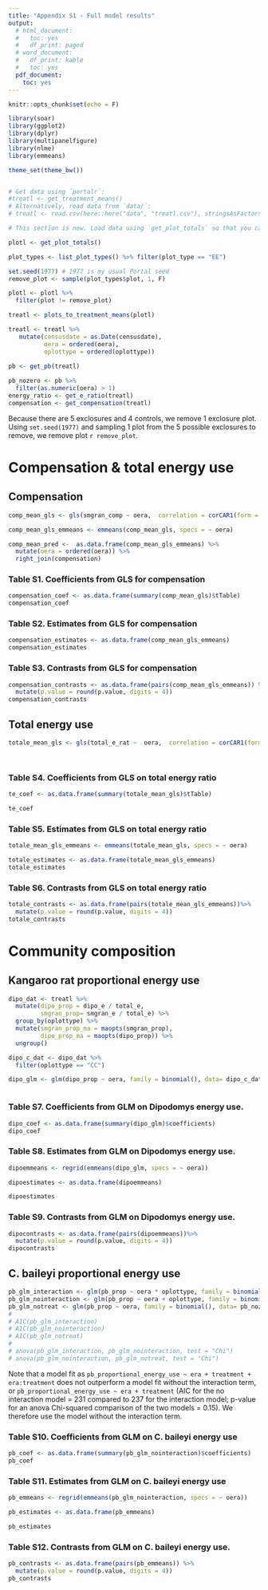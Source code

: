 ```yaml
---
title: "Appendix S1 - Full model results"
output:
  # html_document:
  #   toc: yes
  #   df_print: paged
  # word_document:
  #   df_print: kable
  #   toc: yes
  pdf_document:
    toc: yes
---
```


```r
knitr::opts_chunk$set(echo = F)

library(soar)
library(ggplot2)
library(dplyr)
library(multipanelfigure)
library(nlme)
library(emmeans)

theme_set(theme_bw())


# Get data using `portalr`:
#treatl <- get_treatment_means() 
# Alternatively, read data from `data/`:
# treatl <- read.csv(here::here("data", "treatl.csv"), stringsAsFactors = T)

# This section is new. Load data using `get_plot_totals` so that you can remove an exclosure plot (resulting in a balanced set of 4 exclosures and 4 controls)

plotl <- get_plot_totals()

plot_types <- list_plot_types() %>% filter(plot_type == "EE")

set.seed(1977) # 1977 is my usual Portal seed
remove_plot <- sample(plot_types$plot, 1, F)

plotl <- plotl %>%
  filter(plot != remove_plot)

treatl <- plots_to_treatment_means(plotl) 

treatl <- treatl %>%
   mutate(censusdate = as.Date(censusdate),
          oera = ordered(oera),
          oplottype = ordered(oplottype))
 
pb <- get_pb(treatl) 

pb_nozero <- pb %>%
  filter(as.numeric(oera) > 1)
energy_ratio <- get_e_ratio(treatl)
compensation <- get_compensation(treatl)

```


Because there are 5 exclosures and 4 controls, we remove 1 exclosure plot. Using `set.seed(1977)` and sampling 1 plot from the 5 possible exclosures to remove, we remove plot `r remove_plot`. 

# Compensation & total energy use

## Compensation



```r


comp_mean_gls <- gls(smgran_comp ~ oera,  correlation = corCAR1(form = ~ period), data = compensation)

comp_mean_gls_emmeans <- emmeans(comp_mean_gls, specs = ~ oera)

comp_mean_pred <-  as.data.frame(comp_mean_gls_emmeans) %>%
  mutate(oera = ordered(oera)) %>%
  right_join(compensation)

```


### Table S1. Coefficients from GLS for compensation

```r
compensation_coef <- as.data.frame(summary(comp_mean_gls)$tTable)
compensation_coef
```


### Table S2. Estimates from GLS for compensation 

```r

compensation_estimates <- as.data.frame(comp_mean_gls_emmeans)
compensation_estimates

```

### Table S3. Contrasts from GLS for compensation 

```r
compensation_contrasts <- as.data.frame(pairs(comp_mean_gls_emmeans)) %>%
  mutate(p.value = round(p.value, digits = 4))
compensation_contrasts

```

## Total energy use

```r

totale_mean_gls <- gls(total_e_rat ~  oera,  correlation = corCAR1(form = ~ period), data = energy_ratio)

  
```


### Table S4. Coefficients from GLS on total energy ratio

```r

te_coef <- as.data.frame(summary(totale_mean_gls)$tTable)

te_coef

```


### Table S5. Estimates from GLS on total energy ratio

```r
totale_mean_gls_emmeans <- emmeans(totale_mean_gls, specs = ~ oera)

totale_estimates <- as.data.frame(totale_mean_gls_emmeans)
totale_estimates

```


### Table S6. Contrasts from GLS on total energy ratio

```r
totale_contrasts <- as.data.frame(pairs(totale_mean_gls_emmeans))%>%
  mutate(p.value = round(p.value, digits = 4))
totale_contrasts

```

# Community composition

## Kangaroo rat proportional energy use


```r

dipo_dat <- treatl %>%
  mutate(dipo_prop = dipo_e / total_e,
         smgran_prop= smgran_e / total_e) %>%
  group_by(oplottype) %>%
  mutate(smgran_prop_ma = maopts(smgran_prop),
         dipo_prop_ma = maopts(dipo_prop)) %>%
  ungroup() 

dipo_c_dat <- dipo_dat %>%
  filter(oplottype == "CC")

dipo_glm <- glm(dipo_prop ~ oera, family = binomial(), data= dipo_c_dat)



```

### Table S7. Coefficients from GLM on Dipodomys energy use.

```r

dipo_coef <- as.data.frame(summary(dipo_glm)$coefficients)
dipo_coef

```


### Table S8. Estimates from GLM on Dipodomys energy use.

```r


dipoemmeans <- regrid(emmeans(dipo_glm, specs = ~ oera))

dipoestimates <- as.data.frame(dipoemmeans)

dipoestimates

```


### Table S9. Contrasts from GLM on Dipodomys energy use.

```r
dipocontrasts <- as.data.frame(pairs(dipoemmeans))%>%
  mutate(p.value = round(p.value, digits = 4))
dipocontrasts

```


## C. baileyi proportional energy use


```r

pb_glm_interaction <- glm(pb_prop ~ oera * oplottype, family = binomial(), data= pb_nozero)
pb_glm_nointeraction <- glm(pb_prop ~ oera + oplottype, family = binomial(), data= pb_nozero)
pb_glm_notreat <- glm(pb_prop ~ oera, family = binomial(), data= pb_nozero)
# 
# AIC(pb_glm_interaction)
# AIC(pb_glm_nointeraction)
# AIC(pb_glm_notreat)
# 
# anova(pb_glm_interaction, pb_glm_nointeraction, test = "Chi")
# anova(pb_glm_nointeraction, pb_glm_notreat, test = "Chi")

```


Note that a model fit as `pb_proportional_energy_use ~ era + treatment + era:treatment` does not outperform a model fit without the interaction term, or `pb_proportional_energy_use ~ era + treatment` (AIC for the no interaction model = 231 compared to 237 for the interaction model; p-value for an anova Chi-squared comparison of the two models = 0.15). We therefore use the model without the interaction term. 


### Table S10. Coefficients from GLM on C. baileyi energy use

```r

pb_coef <- as.data.frame(summary(pb_glm_nointeraction)$coefficients)
pb_coef

```


### Table S11. Estimates from GLM on C. baileyi energy use

```r

pb_emmeans <- regrid(emmeans(pb_glm_nointeraction, specs = ~ oera))

pb_estimates <- as.data.frame(pb_emmeans)

pb_estimates

```

### Table S12. Contrasts from GLM on C. baileyi energy use.

```r
pb_contrasts <- as.data.frame(pairs(pb_emmeans)) %>%
  mutate(p.value = round(p.value, digits = 4))
pb_contrasts

```
